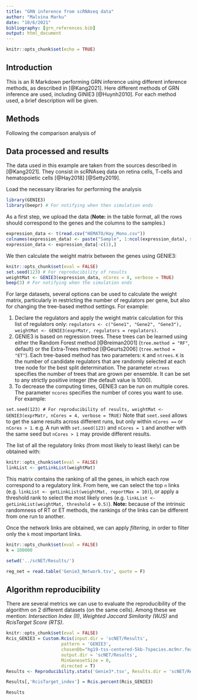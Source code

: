 ```yaml
---
title: "GRN inference from scRNAseq data"
author: "Malvina Marku"
date: "10/6/2021"
bibliography: [grn_references.bib]
output: html_document
---
```


```r
knitr::opts_chunk$set(echo = TRUE)
```

## Introduction

This is an R Markdown performing GRN inference using different inference methods, as described in [@Kang2021]. Here different methods of GRN inference are used, including GINIE3 [@Huynh2010]. For each method used, a brief description will be given. 

## Methods
Following the comparison analysis of 


## Data processed and results

The data used in this example are taken from the sources described in [@Kang2021]. They consist in scRNAseq data on retina cells, T-cells and hematopoietic cells [@Hay2018] [@Setty2019]. 

Load the necessary libraries for performing the analysis
```r
library(GENIE3)
library(beepr) # For notifying when then simulation ends

```

As a first step, we upload the data (**Note:** in the table format, all the rows should correspond to the genes and the columns to the samples.)


<!-- ```{r}  -->
<!-- exprMatr <- matrix(sample(1:10, 100, replace = TRUE), nrow = 20) -->
<!-- rownames(exprMatr) <- paste("Gene", 1:20, sep = "") -->
<!-- colnames(exprMatr) <- paste("Sample", 1:5, sep = "") -->
<!-- head(exprMatr) -->
<!-- ``` -->

```r
expression_data <- t(read.csv("HEMATO/Hay_Mono.csv"))
colnames(expression_data) <- paste("Sample", 1:ncol(expression_data), sep = "")
expression_data <- expression_data[-c(1),]
```

We then calculate the weight matrix between the genes using GENIE3: 

```r
knitr::opts_chunk$set(eval = FALSE)
set.seed(123) # For reproducibility of results
weightMat <- GENIE3(expression_data, nCores = 8, verbose = TRUE)
beep(3) # For notifying when the simulation ends
```

For large datasets, several options can be used to calculate the weight matrix, particularly in restricting the number of regulators per gene, but also for changing the tree-based method settings. For example: 

1. Declare the regulators and apply the weight matrix calculation for this list of regulators only: `regulators <- c("Gene1", "Gene2", "Gene3"), weightMat <- GENIE3(exprMatr, regulators = regulators)`.
2. GENIE3 is based on regression trees. These trees can be learned using either the Random Forest method [@Breiman2001] (`tree.method = "RF"`, default) or the Extra-Trees method [@Geurts2006] (`tree.method = "ET"`). Each tree-based method has two parameters: `K` and `ntrees`. `K` is the number of candidate regulators that are randomly selected at each tree node for the best split determination. The parameter `ntrees` specifies the number of trees that are grown per ensemble. It can be set to any strictly positive integer (the default value is 1000).
3. To decrease the computing times, GENIE3 can be run on multiple cores. The parameter `ncores` specifies the number of cores you want to use. For example:

`set.seed(123) # For reproducibility of results, weightMat <- GENIE3(exprMatr, nCores = 4, verbose = TRUE)`
Note that `seet.seed` allows to get the same results across different runs, but only within `nCores == ` or `nCores > 1`. e.g. A run with `set.seed(123)` and `nCores = 1` and another with the same seed but `nCores > 1` may provide different results.

The list of all the regulatory links (from most likely to least likely) can be obtained with: 

```r
knitr::opts_chunk$set(eval = FALSE)
linkList <- getLinkList(weightMat)

```

This matrix contains the ranking of all the genes, in which each row correspond to a regulatory link. From here, we can select the top `n` links (e.g. `linkList <- getLinkList(weightMat, reportMax = 10)`), or apply a threshold rank to select the most likely ones (e.g. `linkList <- getLinkList(weightMat, threshold = 0.5)`). 
**Note:** because of the intrinsic randomness of RT or ET methods, the rankings of the links can be different from one run to another. 

Once the network links are obtained, we can apply *filtering*, in order to filter only the `k` most important links. 

```r
knitr::opts_chunk$set(eval = FALSE)
k = 100000

setwd('../scNET/Results/')

reg_net = read.table('Genie3_Network.tsv', quote = F)

```


## Algorithm reproducibility
There are several metrics we can use to evaluate the reproducibility of the algorithm on 2 different datasets (on the same cells). Among these we mention: *Intersection Index (II)*, *Weighted Jaccard Similarity (WJS)* and *RcisTarget Score (RTS)*. 

```r
knitr::opts_chunk$set(eval = FALSE)
Rcis_GENIE3 = Custom.Rcis(input.dir = 'scNET/Results',
                     pattern = 'GENIE3',
                     chosenDb="hg19-tss-centered-5kb-7species.mc9nr.feather",
                     output.dir = 'scNET/Results',
                     MinGenesetSize = 0, 
                     directed = T)
Results <- Reproducibility.stats('Genie3*.tsv', Results.dir = 'scNET/Results')

Results[,'RcisTarget_index'] = Rcis.percent(Rcis_GENIE3)

Results
```

